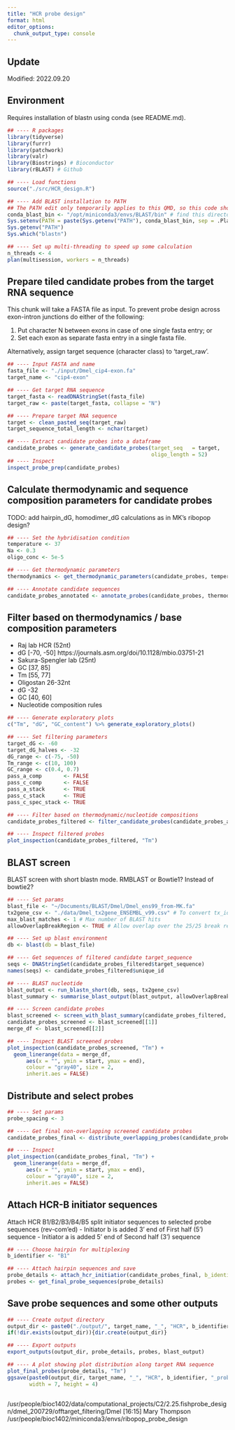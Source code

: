 ```yaml
---
title: "HCR probe design"
format: html
editor_options: 
  chunk_output_type: console
---
```


## Update

Modified: 2022.09.20

## Environment

Requires installation of blastn using conda (see README.md).

```r
## ---- R packages 
library(tidyverse) 
library(furrr) 
library(patchwork) 
library(valr) 
library(Biostrings) # Bioconductor
library(rBLAST) # Github

## ---- Load functions
source("./src/HCR_design.R")

## ---- Add BLAST installation to PATH
## The PATH edit only temporarily applies to this QMD, so this code should be run each session.
conda_blast_bin <- "/opt/miniconda3/envs/BLAST/bin" # find this directory
Sys.setenv(PATH = paste(Sys.getenv("PATH"), conda_blast_bin, sep = .Platform$path.sep))
Sys.getenv("PATH")
Sys.which("blastn")

## ---- Set up multi-threading to speed up some calculation
n_threads <- 4
plan(multisession, workers = n_threads) 

```


## Prepare tiled candidate probes from the target RNA sequence 

This chunk will take a FASTA file as input. To prevent probe design across exon-intron junctions do either of the following:

  (1) Put character N between exons in case of one single fasta entry; or
  (2) Set each exon as separate fasta entry in a single fasta file. 
  
Alternatively, assign target sequence (character class) to 'target_raw'. 

```r
## ---- Input FASTA and name
fasta_file <- "./input/Dmel_cip4-exon.fa" 
target_name <- "cip4-exon"

## ---- Get target RNA sequence
target_fasta <- readDNAStringSet(fasta_file)
target_raw <- paste(target_fasta, collapse = "N")

## ---- Prepare target RNA sequence
target <- clean_pasted_seq(target_raw)
target_sequence_total_length <- nchar(target)

## ---- Extract candidate probes into a dataframe
candidate_probes <- generate_candidate_probes(target_seq   = target,
                                              oligo_length = 52)
## ---- Inspect
inspect_probe_prep(candidate_probes)

```


## Calculate thermodynamic and sequence composition parameters for candidate probes 

TODO: add hairpin_dG, homodimer_dG calculations as in MK's ribopop design?

```r
## ---- Set the hybridisation condition
temperature <- 37
Na <- 0.3
oligo_conc <- 5e-5

## ---- Get thermodynamic parameters
thermodynamics <- get_thermodynamic_parameters(candidate_probes, temperature, Na, oligo_conc)

## ---- Annotate candidate sequences 
candidate_probes_annotated <- annotate_probes(candidate_probes, thermodynamics)

```

## Filter based on thermodynamics / base composition parameters 

- Raj lab HCR (52nt)
 - dG [-70, -50] https://journals.asm.org/doi/10.1128/mbio.03751-21 
- Sakura-Spengler lab (25nt) 
 - GC [37, 85]
 - Tm [55, 77]
- Oligostan 26-32nt
 - dG -32
 - GC [40, 60]
 - Nucleotide composition rules

```r
## ---- Generate exploratory plots
c("Tm", "dG", "GC_content") %>% generate_exploratory_plots()

```

```r
## ---- Set filtering parameters
target_dG <- -60
target_dG_halves <- -32
dG_range <- c(-75, -50)
Tm_range <- c(10, 100)
GC_range <- c(0.4, 0.7)
pass_a_comp       <- FALSE
pass_c_comp       <- FALSE
pass_a_stack      <- TRUE
pass_c_stack      <- TRUE
pass_c_spec_stack <- TRUE

## ---- Filter based on thermodynamic/nucleotide compositions
candidate_probes_filtered <- filter_candidate_probes(candidate_probes_annotated)

## ---- Inspect filtered probes
plot_inspection(candidate_probes_filtered, "Tm")

```


## BLAST screen

BLAST screen with short blastn mode.
RMBLAST or Bowtie1? Instead of bowtie2?

```r
## ---- Set params
blast_file <- "~/Documents/BLAST/Dmel/Dmel_ens99_from-MK.fa"
tx2gene_csv <- "./data/Dmel_tx2gene_ENSEMBL_v99.csv" # To convert tx_id to gene_id
max_blast_matches <- 1 # Max number of BLAST hits
allowOverlapBreakRegion <- TRUE # Allow overlap over the 25/25 break region?

## ---- Set up blast environment
db <- blast(db = blast_file)

## ---- Get sequences of filtered candidate target_sequence 
seqs <- DNAStringSet(candidate_probes_filtered$target_sequence)
names(seqs) <- candidate_probes_filtered$unique_id

## ---- BLAST nucleotide
blast_output <- run_blastn_short(db, seqs, tx2gene_csv)
blast_summary <- summarise_blast_output(blast_output, allowOverlapBreakRegion)

## ---- Screen candidate probes
blast_screened <- screen_with_blast_summary(candidate_probes_filtered, max_blast_matches, blast_summary)
candidate_probes_screened <- blast_screened[[1]]
merge_df <- blast_screened[[2]]

## ---- Inspect BLAST screened probes
plot_inspection(candidate_probes_screened, "Tm") +
  geom_linerange(data = merge_df, 
      aes(x = "", ymin = start, ymax = end),
      colour = "gray40", size = 2,
      inherit.aes = FALSE)

```

## Distribute and select probes

```r
## ---- Set params
probe_spacing <- 3

## ---- Get final non-overlapping screened candidate probes 
candidate_probes_final <- distribute_overlapping_probes(candidate_probes_screened, merge_df, probe_spacing)

## ---- Inspect
plot_inspection(candidate_probes_final, "Tm") +
  geom_linerange(data = merge_df, 
      aes(x = "", ymin = start, ymax = end),
      colour = "gray40", size = 2,
      inherit.aes = FALSE)

```

## Attach HCR-B initiator sequences 

Attach HCR B1/B2/B3/B4/B5 split initiator sequences to selected probe sequences (rev-com'ed)
 - Initiator b is added 3' end of First half (5') sequence
 - Initiator a is added 5' end of Second half (3') sequence

```r
## ---- Choose hairpin for multiplexing
b_identifier <- "B1"

## ---- Attach hairpin sequences and save 
probe_details <- attach_hcr_initiatior(candidate_probes_final, b_identifier = b_identifier)
probes <- get_final_probe_sequences(probe_details)

```

## Save probe sequences and some other outputs

```r
## ---- Create output directory
output_dir <- paste0("./output/", target_name, "_", "HCR", b_identifier, "/")
if(!dir.exists(output_dir)){dir.create(output_dir)}

## ---- Export outputs 
export_outputs(output_dir, probe_details, probes, blast_output)

## ---- A plot showing plot distribution along target RNA sequence
plot_final_probes(probe_details, "Tm")
ggsave(paste0(output_dir, target_name, "_", "HCR", b_identifier, "_probes.pdf"), 
       width = 7, height = 4)
  
```























/usr/people/bioc1402/data/computational_projects/C2/2.25.fishprobe_design/dmel_200729/offtarget_filtering/Dmel
[16:15] Mary Thompson
/usr/people/bioc1402/miniconda3/envs/ribopop_probe_design























































